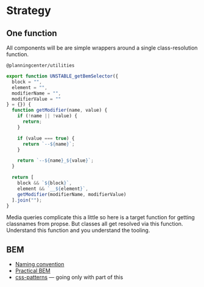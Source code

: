# Strategy

## One function

All components will be are simple wrappers around a single class-resolution function.

`@planningcenter/utilities`

```js
export function UNSTABLE_getBemSelector({
  block = "",
  element = "",
  modifierName = "",
  modifierValue = ""
} = {}) {
  function getModifier(name, value) {
    if (!name || !value) {
      return;
    }

    if (value === true) {
      return `--${name}`;
    }

    return `--${name}_${value}`;
  }

  return [
    block && `${block}`,
    element && `__${element}`,
    getModifier(modifierName, modifierValue)
  ].join("");
}
```

Media queries complicate this a little so here is a target function for getting classnames from propse.
But classes all get resolved via this function.
Understand this function and you understand the tooling.

## BEM

- [Naming convention](https://en.bem.info/methodology/naming-convention/)
- [Practical BEM](https://github.com/chantastic/practical-bem)
- [css-patterns](https://github.com/chantastic/css-patterns) — going only with part of this